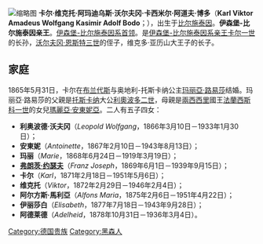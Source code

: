 {{expand|time=2015-04-17T15:06:37+00:00}}
{{unreferenced|time=2015-04-17T15:06:37+00:00}}
[[File:Karl_zu_Isenburg-Birstein.jpg|缩略图]]
'''卡尔·维克托·阿玛迪乌斯·沃尔夫冈·卡西米尔·阿道夫·博多'''（'''Karl Viktor Amadeus Wolfgang Kasimir Adolf Bodo'''；{{bd|1838年|7月29日|1899年|4月4日}}），出生于[[比尔施泰因|比尔施泰因]]。'''伊森堡-比尔施泰因亲王'''。[[伊森堡统治者列表|伊森堡-比尔施泰因系首领]]。是[[伊森堡统治者列表|伊森堡-比尔施泰因系亲王]][[卡尔_(伊森堡-比尔施泰因)|卡尔一世]]的长孙，[[沃尔夫冈·恩斯特三世_(伊森堡-比尔施泰因)|沃尔夫冈·恩斯特三世]]的侄子，维克多·亚历山大王子的长子。

== 家庭 ==

1865年5月31日，卡尔在[[布兰代斯|布兰代斯]]与奥地利-托斯卡纳公主[[奧地利-托斯卡納的瑪麗亞·路易莎_(1845-1917)|玛丽亞·路易莎]]结婚。玛丽亞·路易莎的父親是[[托斯卡納大公國|托斯卡纳]]大公[[利奧波多二世_(托斯卡納)|利奧波多二世]]，母親是[[兩西西里王國|兩西西里]]國王[[弗朗切斯科一世_(两西西里)|法蘭西斯科一世]]的女兒[[兩西西里的瑪麗亞·安東妮亞|瑪麗亞·安東妮亞]]。二人有五子四女：

* '''利奥波德·沃夫冈'''（''Leopold Wolfgang''，1866年3月10日－1933年1月30日）；
* '''安東妮'''（''Antoinette''，1867年2月10日－1943年8月13日）；
* '''玛丽'''（''Marie''，1868年6月24日－1919年3月19日）；
* [[弗朗茨·约瑟夫_(伊森堡)|'''弗朗茨·约瑟夫''']]（''Franz Joseph''，1869年6月1日－1939年9月15日）；
* '''卡尔'''（''Karl''，1871年2月18日－1951年5月6日）；
* '''维克托'''（''Viktor''，1872年2月29日－1946年2月4日）；
* '''阿尔方斯·馬利亞'''（''Alfons Maria''，1875年2月6日－1951年4月22日）；
* '''伊丽莎白'''（''Elisabeth''，1877年7月18日－1943年9月28日）；
* '''阿德莱德'''（''Adelheid''，1878年10月31日－1936年3月4日）。

[[Category:德国贵族|Category:德国贵族]]
[[Category:黑森人|Category:黑森人]]